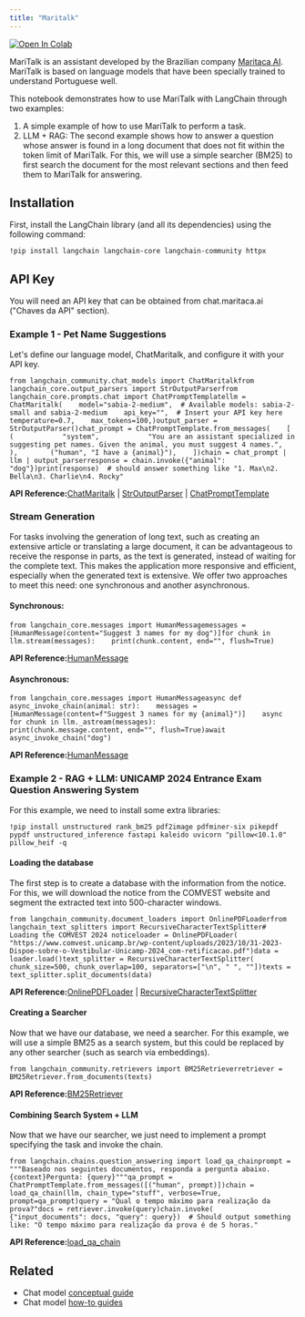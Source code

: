 ```yaml
---
title: "Maritalk"
---
```


[![Open In Colab](/images/oss/integrations/chat/maritalk/assets/colab-badge.svg)](https://colab.research.google.com/github/langchain-ai/langchain/blob/master/oss/docs/integrations/chat/maritalk.ipynb)

MariTalk is an assistant developed by the Brazilian company [Maritaca AI](https://www.maritaca.ai). MariTalk is based on language models that have been specially trained to understand Portuguese well.

This notebook demonstrates how to use MariTalk with LangChain through two examples:

1. A simple example of how to use MariTalk to perform a task.
2. LLM + RAG: The second example shows how to answer a question whose answer is found in a long document that does not fit within the token limit of MariTalk. For this, we will use a simple searcher (BM25) to first search the document for the most relevant sections and then feed them to MariTalk for answering.

## Installation

First, install the LangChain library (and all its dependencies) using the following command:

```
!pip install langchain langchain-core langchain-community httpx
```

## API Key

You will need an API key that can be obtained from chat.maritaca.ai ("Chaves da API" section).

### Example 1 - Pet Name Suggestions

Let's define our language model, ChatMaritalk, and configure it with your API key.

```
from langchain_community.chat_models import ChatMaritalkfrom langchain_core.output_parsers import StrOutputParserfrom langchain_core.prompts.chat import ChatPromptTemplatellm = ChatMaritalk(    model="sabia-2-medium",  # Available models: sabia-2-small and sabia-2-medium    api_key="",  # Insert your API key here    temperature=0.7,    max_tokens=100,)output_parser = StrOutputParser()chat_prompt = ChatPromptTemplate.from_messages(    [        (            "system",            "You are an assistant specialized in suggesting pet names. Given the animal, you must suggest 4 names.",        ),        ("human", "I have a {animal}"),    ])chain = chat_prompt | llm | output_parserresponse = chain.invoke({"animal": "dog"})print(response)  # should answer something like "1. Max\n2. Bella\n3. Charlie\n4. Rocky"
```

**API Reference:**[ChatMaritalk](https://python.langchain.com/api_reference/community/chat_models/langchain_community.chat_models.maritalk.ChatMaritalk.html) | [StrOutputParser](https://python.langchain.com/api_reference/core/output_parsers/langchain_core.output_parsers.string.StrOutputParser.html) | [ChatPromptTemplate](https://python.langchain.com/api_reference/core/prompts/langchain_core.prompts.chat.ChatPromptTemplate.html)

### Stream Generation

For tasks involving the generation of long text, such as creating an extensive article or translating a large document, it can be advantageous to receive the response in parts, as the text is generated, instead of waiting for the complete text. This makes the application more responsive and efficient, especially when the generated text is extensive. We offer two approaches to meet this need: one synchronous and another asynchronous.

#### Synchronous:

```
from langchain_core.messages import HumanMessagemessages = [HumanMessage(content="Suggest 3 names for my dog")]for chunk in llm.stream(messages):    print(chunk.content, end="", flush=True)
```

**API Reference:**[HumanMessage](https://python.langchain.com/api_reference/core/messages/langchain_core.messages.human.HumanMessage.html)

#### Asynchronous:

```
from langchain_core.messages import HumanMessageasync def async_invoke_chain(animal: str):    messages = [HumanMessage(content=f"Suggest 3 names for my {animal}")]    async for chunk in llm._astream(messages):        print(chunk.message.content, end="", flush=True)await async_invoke_chain("dog")
```

**API Reference:**[HumanMessage](https://python.langchain.com/api_reference/core/messages/langchain_core.messages.human.HumanMessage.html)

### Example 2 - RAG + LLM: UNICAMP 2024 Entrance Exam Question Answering System

For this example, we need to install some extra libraries:

```
!pip install unstructured rank_bm25 pdf2image pdfminer-six pikepdf pypdf unstructured_inference fastapi kaleido uvicorn "pillow<10.1.0" pillow_heif -q
```

#### Loading the database

The first step is to create a database with the information from the notice. For this, we will download the notice from the COMVEST website and segment the extracted text into 500-character windows.

```
from langchain_community.document_loaders import OnlinePDFLoaderfrom langchain_text_splitters import RecursiveCharacterTextSplitter# Loading the COMVEST 2024 noticeloader = OnlinePDFLoader(    "https://www.comvest.unicamp.br/wp-content/uploads/2023/10/31-2023-Dispoe-sobre-o-Vestibular-Unicamp-2024_com-retificacao.pdf")data = loader.load()text_splitter = RecursiveCharacterTextSplitter(    chunk_size=500, chunk_overlap=100, separators=["\n", " ", ""])texts = text_splitter.split_documents(data)
```

**API Reference:**[OnlinePDFLoader](https://python.langchain.com/api_reference/community/document_loaders/langchain_community.document_loaders.pdf.OnlinePDFLoader.html) | [RecursiveCharacterTextSplitter](https://python.langchain.com/api_reference/text_splitters/character/langchain_text_splitters.character.RecursiveCharacterTextSplitter.html)

#### Creating a Searcher

Now that we have our database, we need a searcher. For this example, we will use a simple BM25 as a search system, but this could be replaced by any other searcher (such as search via embeddings).

```
from langchain_community.retrievers import BM25Retrieverretriever = BM25Retriever.from_documents(texts)
```

**API Reference:**[BM25Retriever](https://python.langchain.com/api_reference/community/retrievers/langchain_community.retrievers.bm25.BM25Retriever.html)

#### Combining Search System + LLM

Now that we have our searcher, we just need to implement a prompt specifying the task and invoke the chain.

```
from langchain.chains.question_answering import load_qa_chainprompt = """Baseado nos seguintes documentos, responda a pergunta abaixo.{context}Pergunta: {query}"""qa_prompt = ChatPromptTemplate.from_messages([("human", prompt)])chain = load_qa_chain(llm, chain_type="stuff", verbose=True, prompt=qa_prompt)query = "Qual o tempo máximo para realização da prova?"docs = retriever.invoke(query)chain.invoke(    {"input_documents": docs, "query": query})  # Should output something like: "O tempo máximo para realização da prova é de 5 horas."
```

**API Reference:**[load\_qa\_chain](https://python.langchain.com/api_reference/langchain/chains/langchain.chains.question_answering.chain.load_qa_chain.html)

## Related

* Chat model [conceptual guide](/src/oss/concepts/chat_models)
* Chat model [how-to guides](/src/oss/how_to/#chat-models)
